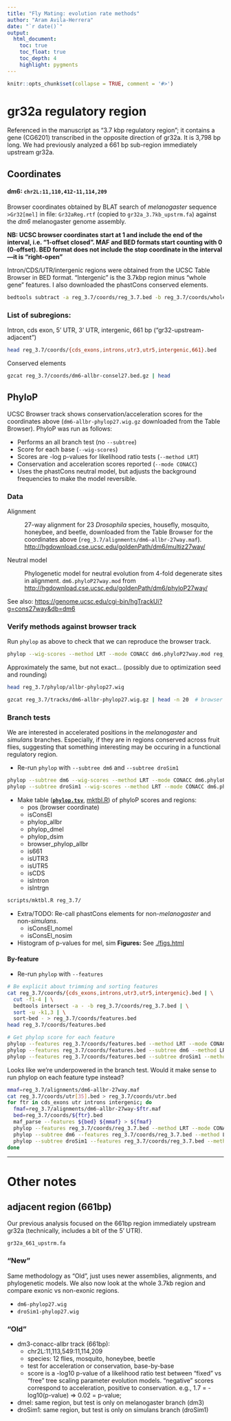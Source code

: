 ```yaml
---
title: "Fly Mating: evolution rate methods"
author: "Aram Avila-Herrera"
date: "`r date()`"
output:
  html_document:
    toc: true
    toc_float: true
    toc_depth: 4
    highlight: pygments
---
```


```r
knitr::opts_chunk$set(collapse = TRUE, comment = '#>')
```

# gr32a regulatory region

Referenced in the manuscript as "3.7 kbp regulatory region"; it contains a gene
(CG6201) transcribed in the opposite direction of gr32a. It is 3,798 bp long.
We had previously analyzed a 661 bp sub-region immediately upstream gr32a.

## Coordinates

#### dm6: `chr2L:11,110,412-11,114,209`

Browser coordinates obtained by BLAT search of *melanogaster* sequence
`>Gr32[mel]` in file: `Gr32aReg.rtf` (copied to `gr32a_3.7kb_upstrm.fa`)
against the *dm6* melanogaster genome assembly.

**NB: UCSC browser coordinates start at 1 and include the end of the interval, i.e.
"1-offset closed". MAF and BED formats start counting with 0 (0-offset). BED
format does not include the stop coordinate in the interval---it is
"right-open"**

Intron/CDS/UTR/intergenic regions were obtained from the UCSC Table Browser in
BED format. "Intergenic" is the 3.7kbp region minus "whole gene" features. I
also downloaded the phastCons conserved elements.

```bash
bedtools subtract -a reg_3.7/coords/reg_3.7.bed -b reg_3.7/coords/wholegene.bed > reg_3.7/coords/intergenic.bed
```

### List of subregions:

Intron, cds exon, 5' UTR, 3' UTR, intergenic, 661 bp ("gr32-upstream-adjacent")

```bash
head reg_3.7/coords/{cds_exons,introns,utr3,utr5,intergenic,661}.bed
```

Conserved elements

```bash
gzcat reg_3.7/coords/dm6-allbr-consel27.bed.gz | head
```

## PhyloP

UCSC Browser track shows conservation/acceleration scores for the coordinates
above (`dm6-allbr-phylop27.wig.gz` downloaded from the Table Browser). PhyloP
was run as follows:

- Performs an all branch test (no `--subtree`)
- Score for each base (`--wig-scores`)
- Scores are -log p-values for likelihood ratio tests (`--method LRT`)
- Conservation and acceleration scores reported (`--mode CONACC`)
- Uses the phastCons neutral model, but adjusts the background frequencies to
  make the model reversible.

### Data

Alignment

: 27-way alignment for 23 *Drosophila* species, housefly, mosquito, honeybee,
  and beetle, downloaded from the Table Browser for the coordinates above
  (`reg_3.7/alignments/dm6-allbr-27way.maf`).
  <http://hgdownload.cse.ucsc.edu/goldenPath/dm6/multiz27way/>

Neutral model

: Phylogenetic model for neutral evolution from 4-fold degenerate sites in
  alignment. `dm6.phyloP27way.mod` from
  <http://hgdownload.cse.ucsc.edu/goldenPath/dm6/phyloP27way/>

See also: <https://genome.ucsc.edu/cgi-bin/hgTrackUi?g=cons27way&db=dm6>

### Verify methods against browser track

Run `phylop` as above to check that we can reproduce the browser track.

```bash
phylop --wig-scores --method LRT --mode CONACC dm6.phyloP27way.mod reg_3.7/alignments/dm6-allbr-27way.maf > reg_3.7/phylop/allbr-phylop27.wig
```

Approximately the same, but not exact... (possibly due to optimization seed and
rounding)

```bash
head reg_3.7/phylop/allbr-phylop27.wig
```

```bash
gzcat reg_3.7/tracks/dm6-allbr-phylop27.wig.gz | head -n 20  # browser track
```


### Branch tests

We are interested in accelerated positions in the *melanogaster* and *simulans*
branches. Especially, if they are in regions conserved across fruit flies,
suggesting that something interesting may be occuring in a functional
regulatory region.

- Re-run `phylop` with `--subtree dm6` and `--subtree droSim1`

```bash
phylop --subtree dm6 --wig-scores --method LRT --mode CONACC dm6.phyloP27way.mod reg_3.7/alignments/dm6-allbr-27way.maf > reg_3.7/phylop/dm6-phylop27.wig
phylop --subtree droSim1 --wig-scores --method LRT --mode CONACC dm6.phyloP27way.mod reg_3.7/alignments/dm6-allbr-27way.maf > reg_3.7/phylop/droSim1-phylop27.wig
```

- Make table ([**`phylop.tsv`**](./phylop.tsv), [mktbl.R](./scripts/mktbl.R)) of
  phyloP scores and regions:
    - pos (browser coordinate)
    - isConsEl
    - phylop_allbr
    - phylop_dmel
    - phylop_dsim
    - browser_phylop_allbr
    - is661
    - isUTR3
    - isUTR5
    - isCDS
    - isIntron
    - isIntrgn

```bash
scripts/mktbl.R reg_3.7/
```

- Extra/TODO: Re-call phastCons elements for non-*melanogaster* and non-*simulans*.
    - isConsEl_nomel
    - isConsEl_nosim

- Histogram of p-values for mel, sim
  **Figures:** See [./figs.html](./figs.html)

#### By-feature

- Re-run `phylop` with `--features`

```bash
# Be explicit about trimming and sorting features
cat reg_3.7/coords/{cds_exons,introns,utr3,utr5,intergenic}.bed | \
  cut -f1-4 | \
  bedtools intersect -a - -b reg_3.7/coords/reg_3.7.bed | \
  sort -u -k1,3 | \
  sort-bed - > reg_3.7/coords/features.bed
head reg_3.7/coords/features.bed
```

```bash
# Get phylop score for each feature
phylop --features reg_3.7/coords/features.bed --method LRT --mode CONACC dm6.phyloP27way.mod reg_3.7/alignments/dm6-allbr-27way.maf > reg_3.7/phylop/allbr-phylop27-features.tsv
phylop --features reg_3.7/coords/features.bed --subtree dm6 --method LRT --mode CONACC dm6.phyloP27way.mod reg_3.7/alignments/dm6-allbr-27way.maf > reg_3.7/phylop/dm6-phylop27-features.tsv
phylop --features reg_3.7/coords/features.bed --subtree droSim1 --method LRT --mode CONACC dm6.phyloP27way.mod reg_3.7/alignments/dm6-allbr-27way.maf > reg_3.7/phylop/droSim1-phylop27-features.tsv
```

Looks like we're underpowered in the branch test. Would it make sense to
run phylop on each feature type instead?

```bash
mmaf=reg_3.7/alignments/dm6-allbr-27way.maf
cat reg_3.7/coords/utr[35].bed > reg_3.7/coords/utr.bed
for ftr in cds_exons utr introns intergenic; do
  fmaf=reg_3.7/alignments/dm6-allbr-27way-$ftr.maf
  bed=reg_3.7/coords/${ftr}.bed
  maf_parse --features ${bed} ${mmaf} > ${fmaf}
  phylop --features reg_3.7/coords/reg_3.7.bed --method LRT --mode CONACC -i MAF dm6.phyloP27way.mod ${fmaf} > reg_3.7/phylop/allbr-phylop27-ftr-${ftr}.tsv
  phylop --subtree dm6 --features reg_3.7/coords/reg_3.7.bed --method LRT --mode CONACC -i MAF dm6.phyloP27way.mod ${fmaf} > reg_3.7/phylop/dm6-phylop27-ftr-${ftr}.tsv
  phylop --subtree droSim1 --features reg_3.7/coords/reg_3.7.bed --method LRT --mode CONACC -i MAF dm6.phyloP27way.mod ${fmaf} > reg_3.7/phylop/droSim1-phylop27-ftr-${ftr}.tsv
done
```

---

# Other notes

## adjacent region (661bp)

Our previous analysis focused on the 661bp region immediately upstream gr32a
(technically, includes a bit of the 5' UTR).

`gr32a_661_upstrm.fa`

### "New"

Same methodology as "Old", just uses newer assemblies, alignments, and
phylogenetic models. We also now look at the whole 3.7kb region and compare
exonic vs non-exonic regions.

- `dm6-phylop27.wig`
- `droSim1-phylop27.wig`

### "Old"

- dm3-conacc-allbr track (661bp):
    - chr2L:11,113,549:11,114,209
    - species: 12 flies, mosquito, honeybee, beetle
    - test for acceleration or conservation, base-by-base
    - score is a -log10 p-value of a likelihood ratio test between "fixed" vs
      "free" tree scaling parameter evolution models.
      "negative" scores correspond to acceleration, positive to conservation.
      e.g., 1.7 = -log10(p-value) => 0.02 = p-value;
- dmel: same region, but test is only on melanogaster branch (dm3)
- droSim1: same region, but test is only on simulans branch (droSim1)
